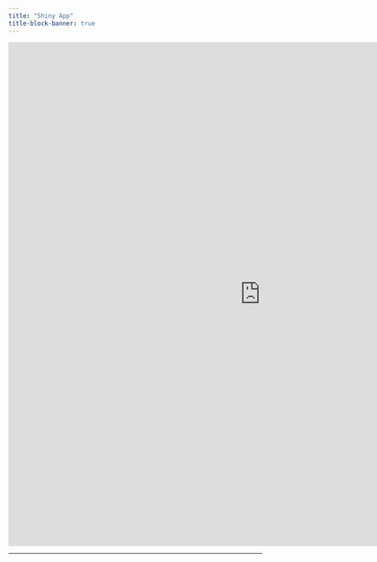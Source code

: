 ```yaml
---
title: "Shiny App"
title-block-banner: true
---
```


<iframe src="https://isss60.shinyapps.io/SingaClimateWatch/" style="display: block; margin: 0 auto;" width="1000px" height="1000px" scrolling="yes" frameborder="0">

</iframe>

------------------------------------------------------------------------
